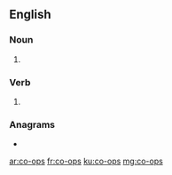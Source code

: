 {{also|coops}}
==English==

===Noun===
{{head|en|noun plural form}}

# {{plural of|co-op|lang=en}}

===Verb===
{{head|en|verb form}}

# {{en-third-person singular of|co-op}}

===Anagrams===
* {{l|en|scoop}}

[[ar:co-ops]]
[[fr:co-ops]]
[[ku:co-ops]]
[[mg:co-ops]]